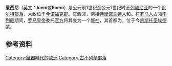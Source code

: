 {{unreferenced|time=2015-03-01T04:26:35+00:00}}
'''爱西尼'''（[[英文|英文]]：'''Iceni'''或'''Eceni'''）是公元前1世纪至公元1世纪时[[不列颠尼亚|不列颠尼亚]]的一个[[凯尔特|凯尔特]][[部落|部落]]，大致位于[[今|今]][[诺福克郡|诺福克郡]]。它西邻{{link-en|科利埃尔塔维人|Corieltauvi}}，南接[[特里诺文特人|特里诺文特人]]和{{link-en|卡图维劳尼人|Catuvellauni}}。在[[罗马人|罗马人]]占领[[不列颠|不列颠]]期间，[[罗马|罗马]][[皇帝|皇帝]]委托[[官方|官方]]将其变为一个[[城社|城社]]，其首都为{{link-en|文塔伊森诺龙|Venta Icenorum}}，位于今[[凯斯托圣埃德蒙|凯斯托圣埃德蒙]]。

== 参考资料 ==
{{reflist}}

{{历史小作品}}
{{Iron Age tribes in Britain}}

[[Category:鐵器時代的歐洲|Category:鐵器時代的歐洲]]
[[Category:古不列顛部落|Category:古不列顛部落]]